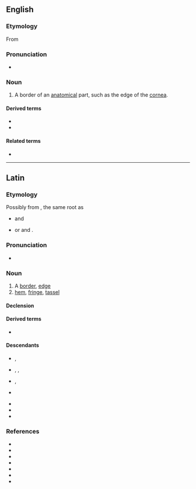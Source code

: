 ==English==

===Etymology===
From {{etyl|la|en}} {{m|la|limbus||edge, border}}

===Pronunciation===
* {{rhymes|ɪmbəs|lang=en}}

===Noun===
{{en-noun|es|limbi}}

# {{lb|en|medicine|biology}} A border of an [[anatomical]] part, such as the edge of the [[cornea]].

====Derived terms====
* {{l|en|limbal}}
* {{l|en|limbal ring}}

====Related terms====
* {{l|en|limbate}}

----

==Latin==

===Etymology===
Possibly from {{m|ine-pro|*(s)lembʰ-|t=to hang loosely, hang limply}}, the same {{der|la|ine-pro|-}} root as
* {{cog|sa|लम्बते|t=hangs down}} and {{cog|en|limp}}
* or {{cog|lt|linta|t=ribbon}} and {{cog|non|linnr|t=whether}}.

===Pronunciation===
* {{la-IPA|limbus}}

===Noun===
{{la-noun|limbus<2>}}

# A [[border]], [[edge]]
# [[hem]], [[fringe]], [[tassel]]

====Declension====
{{la-ndecl|limbus<2>}}

====Derived terms====
* {{l|la|limbātus}}

====Descendants====
{{des-top}}
* {{desc|ca|llimbs}}, {{l|ca|limbe}}
* {{desc|en|limbus}}, {{l|en|limbo}}, {{l|en|limbic}}
* {{desc|fr|limbe}}, {{l|fr|limbique}}
* {{desc|de|Limbus}}
{{des-mid}}
* {{desc|pt|limbo}}
* {{desc|ru|лимб}}
* {{desc|es|limbo}}
{{des-bottom}}

===References===
* {{R:L&S}}
* {{R:Elementary Lewis}}
* {{R:du Cange}}
* {{R:Gaffiot}}
* {{R:Peck}}
* {{R:NLW}}
* {{R:Smith's Antiquities}}